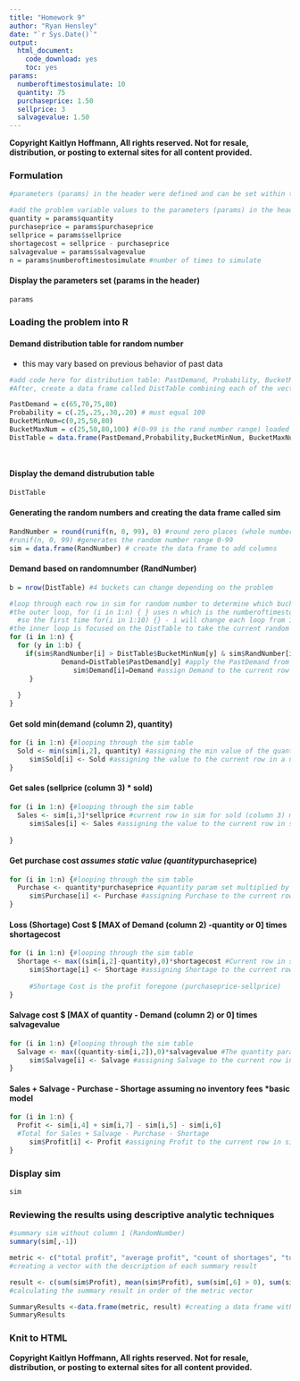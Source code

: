 ---
title: "Homework 9"
author: "Ryan Hensley"
date: "`r Sys.Date()`"
output: 
  html_document: 
    code_download: yes
    toc: yes
params:
  numberoftimestosimulate: 10
  quantity: 75
  purchaseprice: 1.50
  sellprice: 3
  salvagevalue: 1.50
---

**Copyright Kaitlyn Hoffmann, All rights reserved. Not for resale, distribution, or posting to external sites for all content provided.**



### Formulation


```{r}
#parameters (params) in the header were defined and can be set within the header

#add the problem variable values to the parameters (params) in the header--make sure not to use quotes (they are numbers)
quantity = params$quantity
purchaseprice = params$purchaseprice
sellprice = params$sellprice
shortagecost = sellprice - purchaseprice
salvagevalue = params$salvagevalue
n = params$numberoftimestosimulate #number of times to simulate 
```

#### Display the parameters set (params in the header)
```{r}
params
```

### Loading the problem into R


#### Demand distribution table for random number

- this may vary based on previous behavior of past data
```{r}
#add code here for distribution table: PastDemand, Probability, BucketMinNum, BucketMaxNum -- each will be loaded as a vector
#After, create a data frame called DistTable combining each of the vectors created

PastDemand = c(65,70,75,80)
Probability = c(.25,.25,.30,.20) # must equal 100 
BucketMinNum=c(0,25,50,80)
BucketMaxNum = c(25,50,80,100) #(0-99 is the rand number range) loaded 10,30,80,100 because < operator -could have changed the code too 
DistTable = data.frame(PastDemand,Probability,BucketMinNum, BucketMaxNum)




```

#### Display the demand distrubution table
```{r}
DistTable
```

#### Generating the random numbers and creating the data frame called sim
```{r}
RandNumber = round(runif(n, 0, 99), 0) #round zero places (whole number/integer)   
#runif(n, 0, 99) #generates the random number range 0-99
sim = data.frame(RandNumber) # create the data frame to add columns
```


#### Demand based on randomnumber (RandNumber)
```{r}
b = nrow(DistTable) #4 buckets can change depending on the problem

#loop through each row in sim for random number to determine which bucket/demand to assign as the demand value
#the outer loop, for (i in 1:n) { } uses n which is the numberoftimestosimulate (10)
  #so the first time for(i in 1:10) {} - i will change each loop from 1 to 10
#the inner loop is focused on the DistTable to take the current random number from the sim table (i) and checking the bucket min and max to determine which bucket and demand to assign. The demand is then determined and assigned to the current row value in sim for Demand.
for (i in 1:n) {
  for (y in 1:b) {
    if(sim$RandNumber[i] > DistTable$BucketMinNum[y] & sim$RandNumber[i] < DistTable$BucketMaxNum[y]){ #If the random number meets the min and max criteria then 
             Demand=DistTable$PastDemand[y] #apply the PastDemand from DistTable to Demand
                sim$Demand[i]=Demand #assign Demand to the current row number in the outer loop for Demand
     }
   
  }
}
```

#### Get sold min(demand (column 2), quantity)
```{r}
for (i in 1:n) {#looping through the sim table
  Sold <- min(sim[i,2], quantity) #assigning the min value of the quantity param and the current rows (i) demand value (column 2 in sim)
     sim$Sold[i] <- Sold #assigning the value to the current row in a new column Sold
}
```

#### Get sales (sellprice (column 3) * sold)
```{r}
for (i in 1:n) {#looping through the sim table
  Sales <- sim[i,3]*sellprice #current row in sim for sold (column 3) multiplied by the sellprice param value set 
     sim$Sales[i] <- Sales #assigning the value to the current row in sim for a new column called Sales
     
}
```

#### Get purchase cost *assumes static value (quantity*purchaseprice)
```{r}
for (i in 1:n) {#looping through the sim table
  Purchase <- quantity*purchaseprice #quantity param set multiplied by the purchaseprice param set 
     sim$Purchase[i] <- Purchase #assigning Purchase to the current row in sim for a new column called Purchase
}
```

#### Loss (Shortage) Cost $ [MAX of Demand (column 2) -quantity or 0] times shortagecost
```{r}
for (i in 1:n) {#looping through the sim table
  Shortage <- max((sim[i,2]-quantity),0)*shortagecost #Current row in sim for Demand subtracted by the quantity param set (if negative then 0-max) multiplied by the shortagecost param set 
     sim$Shortage[i] <- Shortage #assigning Shortage to the current row in sim for a new column called Shortage
     
     #Shortage Cost is the profit foregone (purchaseprice-sellprice)
}
```

#### Salvage cost $ [MAX of quantity - Demand (column 2) or 0] times salvagevalue
```{r}
for (i in 1:n) {#looping through the sim table
  Salvage <- max((quantity-sim[i,2]),0)*salvagevalue #The quantity param set subtracted by the current row in sim for Demand (if negative then 0-max) multiplied by the salvagevalue param set 
     sim$Salvage[i] <- Salvage #assigning Salvage to the current row in sim for a new column called Salvage
}
```

#### Sales + Salvage - Purchase - Shortage assuming no inventory fees *basic model
```{r}
for (i in 1:n) {
  Profit <- sim[i,4] + sim[i,7] - sim[i,5] - sim[i,6] 
  #Total for Sales + Salvage - Purchase - Shortage
     sim$Profit[i] <- Profit #assigning Profit to the current row in sim for a new column called Profit
}
```

### Display sim 
```{r}
sim 
```

### Reviewing the results using descriptive analytic techniques

```{r}
#summary sim without column 1 (RandomNumber)
summary(sim[,-1])
```


```{r}
metric <- c("total profit", "average profit", "count of shortages", "total shortages (#)", "total shortage ($)", "count of salvages", "total salvage (#)", "total salvage ($)")
#creating a vector with the description of each summary result

result <- c(sum(sim$Profit), mean(sim$Profit), sum(sim[,6] > 0), sum(sim[,6])/shortagecost,  sum(sim[,6]), sum(sim[,7] > 0), sum(sim[,7])/salvagevalue, sum(sim[,7]))
#calculating the summary result in order of the metric vector

SummaryResults <-data.frame(metric, result) #creating a data frame with the results
SummaryResults
```

### Knit to HTML


**Copyright Kaitlyn Hoffmann, All rights reserved. Not for resale, distribution, or posting to external sites for all content provided.**